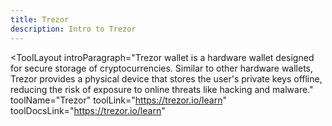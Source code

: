 ```yaml
---
title: Trezor
description: Intro to Trezor
---
```


<ToolLayout
    introParagraph="Trezor wallet is a hardware wallet designed for secure storage of cryptocurrencies. Similar to other hardware wallets, Trezor provides a physical device that stores the user's private keys offline, reducing the risk of exposure to online threats like hacking and malware."
    toolName="Trezor"
    toolLink="https://trezor.io/learn"
    toolDocsLink="https://trezor.io/learn"
>
</ToolLayout>